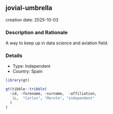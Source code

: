 
## jovial-umbrella
creation date: 2025-10-03


### Description and Rationale

A way to keep up in data science and aviation field.

### Details

* Type: Independent
* Country: Spain

```r
library(gt)

gt(tibble::tribble(
  ~id, ~forename, ~surname,  ~affiliation,
   1L,  "Carlos", "Morote", "independent"
  )
)
```
